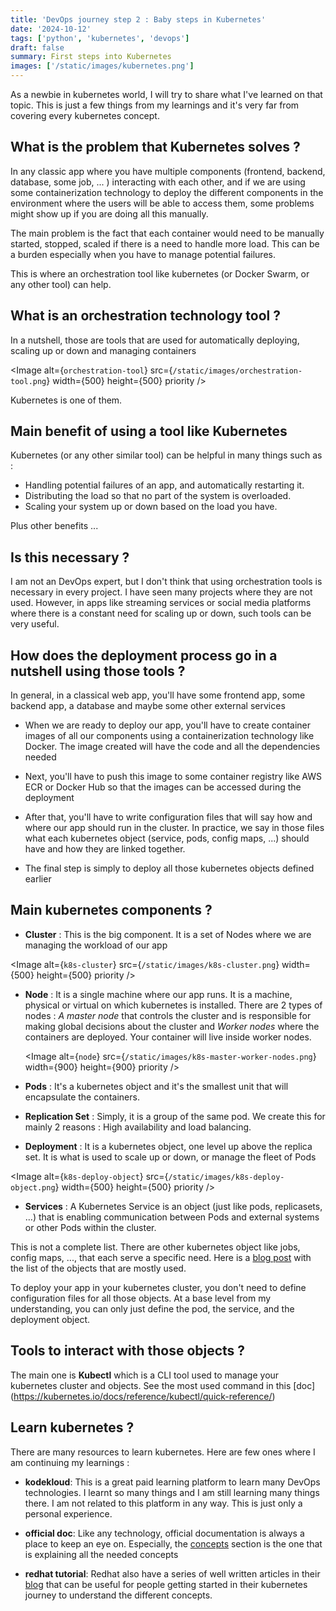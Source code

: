 ```yaml
---
title: 'DevOps journey step 2 : Baby steps in Kubernetes'
date: '2024-10-12'
tags: ['python', 'kubernetes', 'devops']
draft: false
summary: First steps into Kubernetes
images: ['/static/images/kubernetes.png']
---
```


As a newbie in kubernetes world, I will try to share what I've learned on that topic. This is just a few things from my learnings and it's very far from covering every kubernetes concept.

## What is the problem that Kubernetes solves ?

In any classic app where you have multiple components (frontend, backend, database, some job, ... ) interacting with each other, and if we are using some
containerization technology to deploy the different components in the environment where the users will be able to access them, some problems might show up if you are doing all this manually.

The main problem is the fact that each container would need to be manually started, stopped, scaled if there is a need to handle more load. This can be a burden especially when you have to manage potential failures.

This is where an orchestration tool like kubernetes (or Docker Swarm, or any other tool) can help.

## What is an orchestration technology tool ?

In a nutshell, those are tools that are used for automatically deploying, scaling up or down and managing containers

<Image
  alt={`orchestration-tool`}
  src={`/static/images/orchestration-tool.png`}
  width={500}
  height={500}
  priority
/>

Kubernetes is one of them.

## Main benefit of using a tool like Kubernetes

Kubernetes (or any other similar tool) can be helpful in many things such as :

- Handling potential failures of an app, and automatically restarting it.
- Distributing the load so that no part of the system is overloaded.
- Scaling your system up or down based on the load you have.

Plus other benefits ...

## Is this necessary ?

I am not an DevOps expert, but I don't think that using orchestration tools is necessary in every project. I have seen many projects where they are not used. However, in apps like streaming services or social media platforms where there is a constant need for scaling up or down, such tools can be very useful.

## How does the deployment process go in a nutshell using those tools ?

In general, in a classical web app, you'll have some frontend app, some backend app, a database and maybe some other external services

- When we are ready to deploy our app, you'll have to create container images of all our components using a containerization technology like Docker. The image created will have the code and all the dependencies needed
- Next, you'll have to push this image to some container registry like AWS ECR or Docker Hub so that the images can be accessed during the deployment
- After that, you'll have to write configuration files that will say how and where our app should run in the cluster. In practice, we say in those files what each kubernetes object (service, pods, config maps, ...) should have and how they are linked together.

- The final step is simply to deploy all those kubernetes objects defined earlier

## Main kubernetes components ?

- **Cluster** : This is the big component. It is a set of Nodes where we are managing the workload of our app

<Image
  alt={`k8s-cluster`}
  src={`/static/images/k8s-cluster.png`}
  width={500}
  height={500}
  priority
/>

- **Node** : It is a single machine where our app runs. It is a machine, physical or virtual on which kubernetes is installed. There are 2 types of nodes : _A master node_ that controls the cluster and is responsible for making global decisions about the cluster and _Worker nodes_ where the containers are deployed. Your container will live inside worker nodes.

  <Image
    alt={`node`}
    src={`/static/images/k8s-master-worker-nodes.png`}
    width={900}
    height={900}
    priority
  />

- **Pods** : It's a kubernetes object and it's the smallest unit that will encapsulate the containers.

- **Replication Set** : Simply, it is a group of the same pod. We create this for mainly 2 reasons : High availability and load balancing.

- **Deployment** : It is a kubernetes object, one level up above the replica set. It is what is used to scale up or down, or manage the fleet of Pods

<Image
  alt={`k8s-deploy-object`}
  src={`/static/images/k8s-deploy-object.png`}
  width={500}
  height={500}
  priority
/>

- **Services** : A Kubernetes Service is an object (just like pods, replicasets, …) that is enabling communication between Pods and external systems or other Pods within the cluster.

This is not a complete list. There are other kubernetes object like jobs, config maps, ..., that each serve a specific need. Here is a [blog post](https://kodekloud.com/blog/kubernetes-objects/) with the list of the objects that are mostly used.

To deploy your app in your kubernetes cluster, you don't need to define configuration files for all those objects. At a base level from my understanding, you can only just define the pod, the service, and the deployment object.

## Tools to interact with those objects ?

The main one is **Kubectl** which is a CLI tool used to manage your kubernetes cluster and objects. See the most used command in this [doc] (https://kubernetes.io/docs/reference/kubectl/quick-reference/)

## Learn kubernetes ?

There are many resources to learn kubernetes. Here are few ones where I am continuing my learnings :

- **kodekloud**: This is a great paid learning platform to learn many DevOps technologies. I learnt so many things and I am still learning many things there. I am not related to this platform in any way. This is just only a personal experience.

- **official doc**: Like any technology, official documentation is always a place to keep an eye on. Especially, the [concepts](https://kubernetes.io/docs/concepts/) section is the one that is explaining all the needed concepts

- **redhat tutorial**: Redhat also have a series of well written articles in their [blog](https://www.redhat.com/en/topics/containers/learning-kubernetes-tutorial#overview) that can be useful for people getting started in their kubernetes journey to understand the different concepts.
